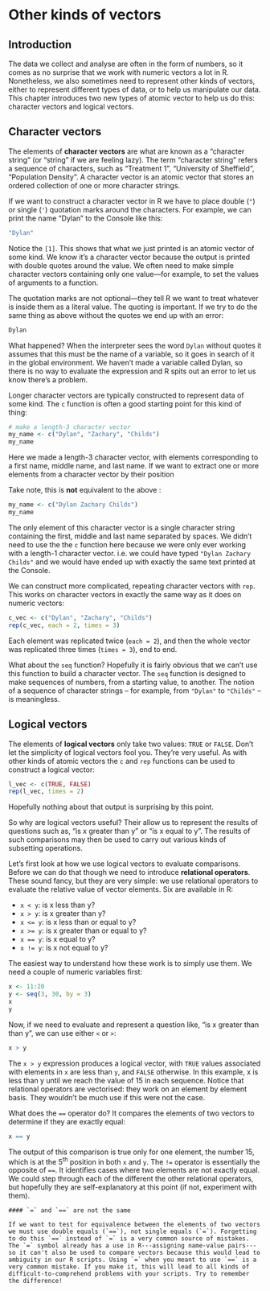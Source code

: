 # Other kinds of vectors

## Introduction {#other-vectors}

The data we collect and analyse are often in the form of numbers, so it comes as no surprise that we work with numeric vectors a lot in R. Nonetheless, we also sometimes need to represent other kinds of vectors, either to represent different types of data, or to help us manipulate our data. This chapter introduces two new types of atomic vector to help us do this: character vectors and logical vectors.

## Character vectors

The elements of __character vectors__ are what are known as a "character string" (or "string" if we are feeling lazy). The term "character string" refers a sequence of characters, such as "Treatment 1", "University of Sheffield", "Population Density". A character vector is an atomic vector that stores an ordered collection of one or more character strings.

If we want to construct a character vector in R we have to place double (`"`) or single (`'`) quotation marks around the characters. For example, we can print the name "Dylan" to the Console like this:
```r
"Dylan"
```
Notice the `[1]`. This shows that what we just printed is an atomic vector of some kind. We know it's a character vector because the output is printed with double quotes around the value. We often need to make simple character vectors containing only one value---for example, to set the values of arguments to a function. 

The quotation marks are not optional---they tell R we want to treat whatever is inside them as a literal value. The quoting is important. If we try to do the same thing as above without the quotes we end up with an error:
```r
Dylan
```
What happened? When the interpreter sees the word `Dylan` without quotes it assumes that this must be the name of a variable, so it goes in search of it in the global environment. We haven't made a variable called Dylan, so there is no way to evaluate the expression and R spits out an error to let us know there's a problem.

Longer character vectors are typically constructed to represent data of some kind. The `c` function is often a good starting point for this kind of thing:
```r
# make a length-3 character vector
my_name <- c("Dylan", "Zachary", "Childs")
my_name
```
Here we made a length-3 character vector, with elements corresponding to a first name, middle name, and last name. If we want to extract one or more elements from a character vector by their position  

Take note, this is __not__ equivalent to the above :
```r
my_name <- c("Dylan Zachary Childs")
my_name
```
The only element of this character vector is a single character string containing the first, middle and last name separated by spaces. We didn't need to use the the `c` function here because we were only ever working with a length-1 character vector. i.e. we could have typed `"Dylan Zachary Childs"` and we would have ended up with exactly the same text printed at the Console.

We can construct more complicated, repeating character vectors with `rep`. This works on character vectors in exactly the same way as it does on numeric vectors:
```r
c_vec <- c("Dylan", "Zachary", "Childs")
rep(c_vec, each = 2, times = 3)
```
Each element was replicated twice (`each = 2`), and then the whole vector was replicated three times (`times = 3`), end to end. 

What about the `seq` function? Hopefully it is fairly obvious that we can't use this function to build a character vector. The `seq` function is designed to make sequences of numbers, from a starting value, to another. The notion of a sequence of character strings -- for example, from `"Dylan"` to `"Childs"` -- is meaningless.

## Logical vectors

The elements of __logical vectors__ only take two values: `TRUE` or `FALSE`. Don't let the simplicity of logical vectors fool you. They're very useful. As with other kinds of atomic  vectors the `c` and `rep` functions can be used to construct a logical vector:
```r
l_vec <- c(TRUE, FALSE)
rep(l_vec, times = 2)
```
Hopefully nothing about that output is surprising by this point.

So why are logical vectors useful? Their allow us to represent the results of questions such as, "is x greater than y" or "is x equal to y". The results of such comparisons may then be used to carry out various kinds of subsetting operations. 

Let's first look at how we use logical vectors to evaluate comparisons. Before we can do that though we need to introduce __relational operators__. These sound fancy, but they are very simple: we use relational operators to evaluate the relative value of vector elements. Six are available in R:

- `x < y `: is x less than y?
- `x > y `: is x greater than y?
- `x <= y`: is x less than or equal to y?
- `x >= y`: is x greater than or equal to y?
- `x == y`: is x equal to y?
- `x != y`: is x not equal to y?

The easiest way to understand how these work is to simply use them. We need a couple of numeric variables first:
```r
x <- 11:20
y <- seq(3, 30, by = 3)
x
y
```
Now, if we need to evaluate and represent a question like, "is x greater than than y", we can use either `<` or `>`:
```r
x > y
```
The `x > y` expression produces a logical vector, with `TRUE` values associated with elements in `x` are less than `y`, and `FALSE` otherwise. In this example, x is less than y until we reach the value of 15 in each sequence. Notice that relational operators are vectorised: they work on an element by element basis. They wouldn't be much use if this were not the case. 

What does the `==` operator do? It compares the elements of two vectors to determine if they are exactly equal:
```r
x == y
```
The output of this comparison is true only for one element, the number 15, which is at the 5^th^ position in both `x` and `y`. The `!=` operator is essentially the opposite of `==`. It identifies cases where two elements are not exactly equal. We could step through each of the different the other relational operators, but hopefully they are self-explanatory at this point (if not, experiment with them).

```block
#### `=` and `==` are not the same

If we want to test for equivalence between the elements of two vectors we must use double equals (`==`), not single equals (`=`). Forgetting to do this `==` instead of `=` is a very common source of mistakes. The `=` symbol already has a use in R---assigning name-value pairs---so it can't also be used to compare vectors because this would lead to ambiguity in our R scripts. Using `=` when you meant to use `==` is a very common mistake. If you make it, this will lead to all kinds of difficult-to-comprehend problems with your scripts. Try to remember the difference!
```

